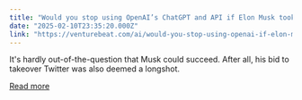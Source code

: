 ```yaml
---
title: "Would you stop using OpenAI’s ChatGPT and API if Elon Musk took it over?"
date: "2025-02-10T23:35:20.000Z"
link: "https://venturebeat.com/ai/would-you-stop-using-openai-if-elon-musk-took-it-over/"
---
```


It's hardly out-of-the-question that Musk could succeed. After all, his bid to takeover Twitter was also deemed a longshot.

[Read more](https://venturebeat.com/ai/would-you-stop-using-openai-if-elon-musk-took-it-over/)
